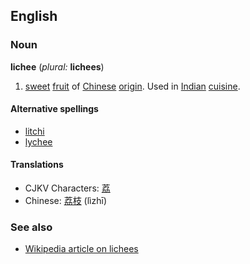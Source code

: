 ==English==
===Noun===
'''lichee''' (''plural:'' '''lichees''')

#[[sweet]] [[fruit]] of [[Chinese]] [[origin]]. Used in [[Indian]] [[cuisine]].

====Alternative spellings====
*[[litchi]]
*[[lychee]]

====Translations====
*CJKV Characters: [[荔]]
*Chinese: [[荔枝]] (lìzhī)

===See also===
*[[w:Lychee|Wikipedia article on lichees]]